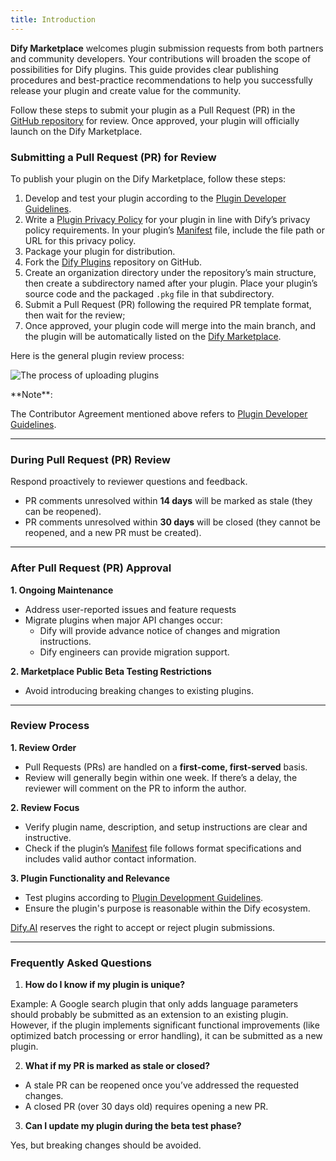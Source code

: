 ```yaml
---
title: Introduction
---
```


**Dify Marketplace** welcomes plugin submission requests from both partners and community developers. Your contributions will broaden the scope of possibilities for Dify plugins. This guide provides clear publishing procedures and best-practice recommendations to help you successfully release your plugin and create value for the community.

Follow these steps to submit your plugin as a Pull Request (PR) in the [GitHub repository](https://github.com/langgenius/dify-plugins) for review. Once approved, your plugin will officially launch on the Dify Marketplace.

### Submitting a Pull Request (PR) for Review

To publish your plugin on the Dify Marketplace, follow these steps:

1. Develop and test your plugin according to the [Plugin Developer Guidelines](/en/plugin-developer-guidelines).
2. Write a [Plugin Privacy Policy](/en/plugin-privacy-protection-guidelines) for your plugin in line with Dify’s privacy policy requirements. In your plugin’s [Manifest](/en/../../schema-definition/manifest) file, include the file path or URL for this privacy policy.
3. Package your plugin for distribution.
4. Fork the [Dify Plugins](https://github.com/langgenius/dify-plugins) repository on GitHub.
5. Create an organization directory under the repository’s main structure, then create a subdirectory named after your plugin. Place your plugin’s source code and the packaged `.pkg` file in that subdirectory.
6. Submit a Pull Request (PR) following the required PR template format, then wait for the review;
7. Once approved, your plugin code will merge into the main branch, and the plugin will be automatically listed on the [Dify Marketplace](https://marketplace.dify.ai/).

Here is the general plugin review process:

![The process of uploading plugins](https://assets-docs.dify.ai/2025/01/05df333acfaf662e99316432db23ba9f.png)

<Info>
**Note**:

The Contributor Agreement mentioned above refers to [Plugin Developer Guidelines](/en/plugin-developer-guidelines).
</Info>

***

### **During Pull Request (PR) Review**

Respond proactively to reviewer questions and feedback.

* PR comments unresolved within **14 days** will be marked as stale (they can be reopened).
* PR comments unresolved within **30 days** will be closed (they cannot be reopened, and a new PR must be created).

***

### **After Pull Request (PR) Approval**

**1. Ongoing Maintenance**

* Address user-reported issues and feature requests
* Migrate plugins when major API changes occur:
  * Dify will provide advance notice of changes and migration instructions.
  * Dify engineers can provide migration support.

**2. Marketplace Public Beta Testing Restrictions**

* Avoid introducing breaking changes to existing plugins.

***

### **Review Process**

**1. Review Order**

* Pull Requests (PRs) are handled on a **first-come, first-served** basis.
* Review will generally begin within one week. If there’s a delay, the reviewer will comment on the PR to inform the author.

**2. Review Focus**

* Verify plugin name, description, and setup instructions are clear and instructive.
* Check if the plugin’s [Manifest](/plugins/schema-definition/manifest) file follows format specifications and includes valid author contact information.

**3. Plugin Functionality and Relevance**

* Test plugins according to [Plugin Development Guidelines](/en/plugin-developer-guidelines).
* Ensure the plugin's purpose is reasonable within the Dify ecosystem.

[Dify.AI](https://dify.ai/) reserves the right to accept or reject plugin submissions.

***

### **Frequently Asked Questions**

1. **How do I know if my plugin is unique?**

Example: A Google search plugin that only adds language parameters should probably be submitted as an extension to an existing plugin. However, if the plugin implements significant functional improvements (like optimized batch processing or error handling), it can be submitted as a new plugin.

2. **What if my PR is marked as stale or closed?**

* A stale PR can be reopened once you’ve addressed the requested changes.
* A closed PR (over 30 days old) requires opening a new PR.

3. **Can I update my plugin during the beta test phase?**

Yes, but breaking changes should be avoided.
